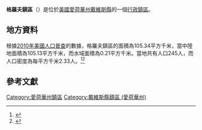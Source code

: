 {{noteTA
|G1=USState
|G2=地名
|G3=Unit
}}
{{Infobox settlement
|official_name            = 格羅夫鎮區
|native_name = Grove Township
|settlement_type          = [[行政鎮區|行政鎮區]]
|image_skyline            = 
|imagesize                = 
|image_map                = Map highlighting Grove Township, Davis County, Iowa.svg
|mapsize                  = 250px
|pushpin_map  =USA Iowa
|pushpin_label = 格羅夫鎮區
|pushpin_label_position   = top
|pushpin_map_caption      = 格羅夫鎮區在愛荷華州的位置
|subdivision_type         = [[世界政區索引|國家]]
|subdivision_type1        = [[美国州份|州份]]
|subdivision_type2        = [[愛荷華州行政区划|縣]]
|subdivision_name         = [[美国|美国]]
|subdivision_name1        = [[愛荷華州|愛荷華州]]
|subdivision_name2        = [[戴維斯縣_(愛荷華州)|戴維斯縣]]
|elevation_ft             = 787
|elevation_m              = 240
|timezone                 = [[北美中部時區|北美中部時區]]
|area_total_km2           = 105.34
|area_land_km2            = 105.13
|area_water_km2           = 0.21
|area_total_sq_mi         = 
|area_land_sq_mi          = 
|area_water_sq_mi         = 
|population_as_of         = [[2010年美國人口普查|2010]]
|population_footnotes     = 
|population_total         = 245
|population_density_km2   = auto
|population_density_sq_mi = auto
|utc_offset               = -6
|coordinates              = {{coord|40|39|03|N|92|34|56|W|type:city_region:US-AL_source:GNS-enwiki|display=inline,title}}
| coor_pinpoint           = 
| coordinates_footnotes   = 
|timezone_DST             = CDT
|utc_offset_DST           = -5
|postal_code_type         = [[美國郵區編號|郵區編號]]
|postal_code              = 
|area_code                = {{link-en|电话区号641|Area code 641|641}}
|blank_name = [[地名信息系统|GNIS ID]]
|blank_info = 467982
}}
'''格羅夫鎮區'''（{{lang-en|Grove Township}}）是位於[[美國|美國]][[愛荷華州|愛荷華州]][[戴維斯縣_(愛荷華州)|戴維斯縣]]的一個[[行政鎮區|行政鎮區]]。

== 地方資料 ==
根據[[2010年美國人口普查|2010年美國人口普查]]的數據，格羅夫鎮區的面積為105.34平方千米，當中陸地面積為105.13平方千米，而水域面積為0.21平方千米。當地共有人口245人，而人口密度為每平方千米2.33人。<ref name="GR8">{{cite web|url=http://factfinder2.census.gov|publisher=[[美国人口调查局|美国人口调查局]]|accessdate=2011-05-14|title=American FactFinder|archive-date=2013-09-11|archive-url=https://web.archive.org/web/20130911234518/http://factfinder2.census.gov/|dead-url=no}}</ref><ref>{{cite web|url=https://www.citypopulation.de/en/usa/iowa/admin/|title=USA: Iowa (Counties and Townships) - City Population}}</ref>

== 參考文獻 ==
{{reflist}}

{{戴維斯縣 (愛荷華州)}}

{{DEFAULTSORT:Grove Township}}
[[Category:愛荷華州鎮區|Category:愛荷華州鎮區]]
[[Category:戴維斯縣鎮區_(愛荷華州)|Category:戴維斯縣鎮區 (愛荷華州)]]

{{Iowa-geo-stub}}